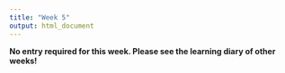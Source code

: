 ```yaml
---
title: "Week 5"
output: html_document
---
```


**No entry required for this week. Please see the learning diary of other weeks!**

